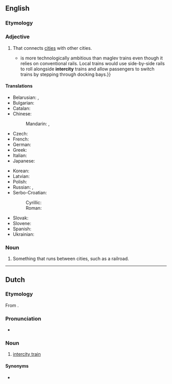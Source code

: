 ==English==

===Etymology===
{{prefix|en|inter|city}}

===Adjective===
{{en-adj|-}}
# That connects [[cities]] with other cities.
#* {{quote-journal|lang=en|date=2013-06-01|volume=407|issue=8838
|page=13 (Technology Quarterly)|magazine={{w|The Economist}}
|title=[http://www.economist.com/news/technology-quarterly/21578516-transport-new-train-technologies-are-less-visible-and-spread-less-quickly Ideas coming down the track]
|passage=A “moving platform” scheme{{...}}is more technologically ambitious than maglev trains even though it relies on conventional rails. Local trains would use side-by-side rails to roll alongside '''intercity''' trains and allow passengers to switch trains by stepping through docking bays.}}
#: {{ux|en|I plan to catch an '''intercity''' train, or bus.}}

====Translations====
{{trans-top|that connects cities one with another}}
* Belarusian: {{t|be|міжгаро́дні}}, {{t|be|міжме́скі}}
* Bulgarian: {{t|bg|междугра́дски}}
* Catalan: {{t|ca|interurbà}}
* Chinese:
*: Mandarin: {{t|cmn|城際}}, {{t|cmn|城际|tr=chéngjì}}
* Czech: {{t|cs|meziměstský}}
* French: {{t+|fr|interurbain}}
* German: {{t+|de|Intercity|alt=Intercity-}}
* Greek: {{t+|el|υπεραστικός}}
* Italian: {{t+|it|interurbano}}
* Japanese: {{t|ja|[[都市]][[間]]|tr=としかん, toshi kan}}
{{trans-mid}}
* Korean: {{t|ko|[[도시]] [[간]]}}
* Latvian: {{t|lv|starppilsētu}}
* Polish: {{t+|pl|międzymiastowy}}
* Russian: {{t+|ru|междугоро́дный}}, {{t+|ru|междугоро́дний}}
* Serbo-Croatian:
*: Cyrillic: {{t|sh|ме̏ђуградскӣ}}
*: Roman: {{t+|sh|mȅđugradskī}}
* Slovak: {{t|sk|medzimestský}}
* Slovene: {{t|sl|medmesten}}
* Spanish: {{t|es|interurbano}}
* Ukrainian: {{t|uk|міжміськи́й}}
{{trans-bottom}}

===Noun===
{{en-noun|intercities}}

# Something that runs between cities, such as a railroad.

----

==Dutch==

===Etymology===
From {{der|nl|en|intercity}}.

===Pronunciation===
* {{audio|Nl-intercity.ogg|Audio|lang=nl}}

===Noun===
{{nl-noun|c|-'s|intercity'tje}}

# [[intercity train]]

====Synonyms====
* {{l|nl|intercitytrein}}